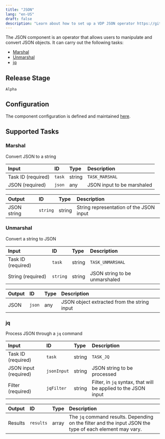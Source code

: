 ```yaml
---
title: "JSON"
lang: "en-US"
draft: false
description: "Learn about how to set up a VDP JSON operator https://github.com/instill-ai/instill-core"
---
```


The JSON component is an operator that allows users to manipulate and convert JSON objects.
It can carry out the following tasks:

- [Marshal](#marshal)
- [Unmarshal](#unmarshal)
- [jq](#jq)

## Release Stage

`Alpha`

## Configuration

The component configuration is defined and maintained [here](https://github.com/instill-ai/component/blob/main/pkg/operator/json/v0/config/definitions.json).

## Supported Tasks

### Marshal

Convert JSON to a string

| Input | ID | Type | Description |
| :--- | :--- | :--- | :--- |
| Task ID (required) | `task` | string | `TASK_MARSHAL` |
| JSON (required) | `json` | any | JSON input to be marshaled |

| Output | ID | Type | Description |
| :--- | :--- | :--- | :--- |
| JSON string | `string` | string | String representation of the JSON input |

### Unmarshal

Convert a string to JSON

| Input | ID | Type | Description |
| :--- | :--- | :--- | :--- |
| Task ID (required) | `task` | string | `TASK_UNMARSHAL` |
| String (required) | `string` | string | JSON string to be unmarshaled |

| Output | ID | Type | Description |
| :--- | :--- | :--- | :--- |
| JSON | `json` | any | JSON object extracted from the string input |

### jq

Process JSON through a `jq` command

| Input | ID | Type | Description |
| :--- | :--- | :--- | :--- |
| Task ID (required) | `task` | string | `TASK_JQ` |
| JSON input (required) | `jsonInput` | string | JSON string to be processed |
| Filter (required) | `jqFilter` | string | Filter, in `jq` syntax, that will be applied to the JSON input |

| Output | ID | Type | Description |
| :--- | :--- | :--- | :--- |
| Results | `results` | array | The `jq` command results. Depending on the filter and the input JSON the type of each element may vary. |

